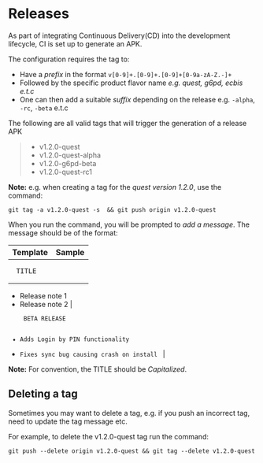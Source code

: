 # Releases

As part of integrating Continuous Delivery(CD) into the development lifecycle, CI is set up to generate an APK.

The configuration requires the tag to:

* Have a _prefix_ in the format `v[0-9]+.[0-9]+.[0-9]+[0-9a-zA-Z.-]+`
* Followed by the specific product flavor name _e.g. quest, g6pd, ecbis e.t.c_
* One can then add a suitable _suffix_ depending on the release e.g. `-alpha`, `-rc`, `-beta` e.t.c

The following are all valid tags that will trigger the generation of a release APK

> * v1.2.0-quest
> * v1.2.0-quest-alpha
> * v1.2.0-g6pd-beta
> * v1.2.0-quest-rc1

**Note:** e.g. when creating a tag for the _quest version 1.2.0_, use the command:

```
git tag -a v1.2.0-quest -s  && git push origin v1.2.0-quest
```

When you run the command, you will be prompted to _add a message_. The message should be of the format:

| Template                                                             | Sample                                                                                                                  |
| -------------------------------------------------------------------- | ----------------------------------------------------------------------------------------------------------------------- |
| <pre><code> TITLE 
 - Release note 1
 - Release note 2
</code></pre> | <pre><code> BETA RELEASE 
 - Adds Login by PIN functionality 
 - Fixes sync bug causing crash on install 
</code></pre> |

**Note:** For convention, the TITLE should be _Capitalized_.

## Deleting a tag

Sometimes you may want to delete a tag, e.g. if you push an incorrect tag, need to update the tag message etc.

For example, to delete the v1.2.0-quest tag run the command:

```
git push --delete origin v1.2.0-quest && git tag --delete v1.2.0-quest
```
